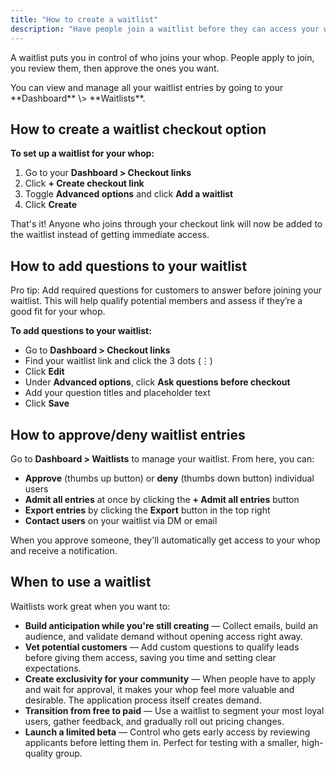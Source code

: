 ```yaml
---
title: "How to create a waitlist"
description: "Have people join a waitlist before they can access your whop"
---
```


A waitlist puts you in control of who joins your whop. People apply to join, you review them, then approve the ones you want.

<Tip>
  You can view and manage all your waitlist entries by going to your **Dashboard** \> **Waitlists**.
</Tip>

## How to create a waitlist checkout option

**To set up a waitlist for your whop:**

1. Go to your **Dashboard \> Checkout links**
2. Click **\+ Create checkout link**
3. Toggle **Advanced options** and click **Add a waitlist**
4. Click **Create**

That's it\! Anyone who joins through your checkout link will now be added to the waitlist instead of getting immediate access.

## How to add questions to your waitlist

Pro tip: Add required questions for customers to answer before joining your waitlist. This will help qualify potential members and assess if they’re a good fit for your whop.

**To add questions to your waitlist:**

- Go to **Dashboard \> Checkout links**
- Find your waitlist link and click the 3 dots (⋮)
- Click **Edit**
- Under **Advanced options**, click **Ask questions before checkout**
- Add your question titles and placeholder text
- Click **Save**

## How to approve/deny waitlist entries

Go to **Dashboard \> Waitlists** to manage your waitlist. From here, you can:

- **Approve** (thumbs up button) or **deny** (thumbs down button) individual users
- **Admit all entries** at once by clicking the **\+ Admit all entries** button
- **Export entries** by clicking the **Export** button in the top right
- **Contact users** on your waitlist via DM or email

When you approve someone, they'll automatically get access to your whop and receive a notification.

## When to use a waitlist

Waitlists work great when you want to:

- **Build anticipation while you're still creating** — Collect emails, build an audience, and validate demand without opening access right away.
- **Vet potential customers** — Add custom questions to qualify leads before giving them access, saving you time and setting clear expectations.
- **Create exclusivity for your community** — When people have to apply and wait for approval, it makes your whop feel more valuable and desirable. The application process itself creates demand.
- **Transition from free to paid** — Use a waitlist to segment your most loyal users, gather feedback, and gradually roll out pricing changes.
- **Launch a limited beta** — Control who gets early access by reviewing applicants before letting them in. Perfect for testing with a smaller, high-quality group.